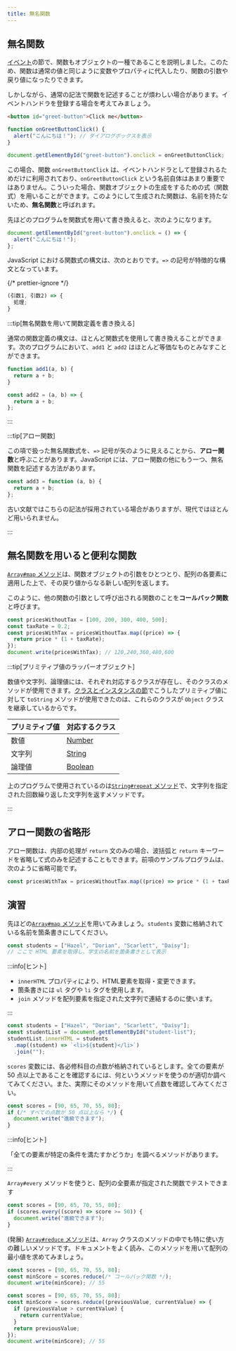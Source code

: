 ```yaml
---
title: 無名関数
---
```


## 無名関数

[イベント](/docs/trial-session/events/)の節で、関数もオブジェクトの一種であることを説明しました。このため、関数は通常の値と同じように変数やプロパティに代入したり、関数の引数や戻り値になったりできます。

しかしながら、通常の記法で関数を記述することが煩わしい場合があります。イベントハンドラを登録する場合を考えてみましょう。

```html title="index.html"
<button id="greet-button">Click me</button>
```

```javascript title="script.js"
function onGreetButtonClick() {
  alert("こんにちは！"); // ダイアログボックスを表示
}

document.getElementById("greet-button").onclick = onGreetButtonClick;
```

<ViewSource url={import.meta.url} path="_samples/normal-event-handler" />

この場合、関数 `onGreetButtonClick` は、イベントハンドラとして登録されるためだけに利用されており、`onGreetButtonClick` という名前自体はあまり重要ではありません。こういった場合、関数オブジェクトの生成をするための式（関数式）を用いることができます。このようにして生成された関数は、名前を持たないため、**無名関数**と呼ばれます。

先ほどのプログラムを関数式を用いて書き換えると、次のようになります。

```javascript title="script.js"
document.getElementById("greet-button").onclick = () => {
  alert("こんにちは！");
};
```

<ViewSource url={import.meta.url} path="_samples/using-anonymous-function" />

JavaScript における関数式の構文は、次のとおりです。`=>` の記号が特徴的な構文となっています。

{/* prettier-ignore */}
```javascript
(引数1, 引数2) => {
  処理;
}
```

:::tip[無名関数を用いて関数定義を書き換える]

通常の関数定義の構文は、ほとんど関数式を使用して書き換えることができます。次のプログラムにおいて、`add1` と `add2` はほとんど等価なものとみなすことができます。

```javascript
function add1(a, b) {
  return a + b;
}

const add2 = (a, b) => {
  return a + b;
};
```

:::

:::tip[アロー関数]

この項で扱った無名関数式を、`=>` 記号が矢のように見えることから、<Term>**アロー関数**</Term>と呼ぶことがあります。JavaScript には、アロー関数の他にもう一つ、無名関数を記述する方法があります。

```javascript
const add3 = function (a, b) {
  return a + b;
};
```

古い文献ではこちらの記法が採用されている場合がありますが、現代ではほとんど用いられません。

:::

## 無名関数を用いると便利な関数

[`Array#map` メソッド](https://developer.mozilla.org/ja/docs/Web/JavaScript/Reference/Global_Objects/Array/map)は、関数オブジェクトの引数をひとつとり、配列の各要素に適用した上で、その戻り値からなる新しい配列を返します。

このように、他の関数の引数として呼び出される関数のことを<Term>**コールバック関数**</Term>と呼びます。

```javascript
const pricesWithoutTax = [100, 200, 300, 400, 500];
const taxRate = 0.2;
const pricesWithTax = pricesWithoutTax.map((price) => {
  return price * (1 + taxRate);
});
document.write(pricesWithTax); // 120,240,360,480,600
```

:::tip[プリミティブ値のラッパーオブジェクト]

数値や文字列、論理値には、それぞれ対応するクラスが存在し、そのクラスのメソッドが使用できます。[クラスとインスタンスの節](/docs/browser-apps/class/)でこうしたプリミティブ値に対して `toString` メソッドが使用できたのは、これらのクラスが `Object` クラスを継承しているからです。

| プリミティブ値 | 対応するクラス                                                                                   |
| -------------- | ------------------------------------------------------------------------------------------------ |
| 数値           | [Number](https://developer.mozilla.org/ja/docs/Web/JavaScript/Reference/Global_Objects/Number)   |
| 文字列         | [String](https://developer.mozilla.org/ja/docs/Web/JavaScript/Reference/Global_Objects/String)   |
| 論理値         | [Boolean](https://developer.mozilla.org/ja/docs/Web/JavaScript/Reference/Global_Objects/Boolean) |

上のプログラムで使用されているのは[`String#repeat` メソッド](https://developer.mozilla.org/ja/docs/Web/JavaScript/Reference/Global_Objects/String/repeat)で、文字列を指定された回数繰り返した文字列を返すメソッドです。

:::

## アロー関数の省略形

アロー関数は、内部の処理が `return` 文のみの場合、波括弧と `return` キーワードを省略して式のみを記述することもできます。前項のサンプルプログラムは、次のように省略可能です。

```javascript
const pricesWithTax = pricesWithoutTax.map((price) => price * (1 + taxRate));
```

## 演習

先ほどの[`Array#map` メソッド](https://developer.mozilla.org/ja/docs/Web/JavaScript/Reference/Global_Objects/Array/map)を用いてみましょう。`students` 変数に格納されている名前を箇条書きにしてください。

```javascript
const students = ["Hazel", "Dorian", "Scarlett", "Daisy"];
// ここで HTML 要素を取得し、学生の名前を箇条書きとして表示
```

:::info[ヒント]

- `innerHTML` プロパティにより、HTML要素を取得・変更できます。
- 箇条書きには `ul` タグや `li` タグを使用します。
- `join` メソッドを配列要素を指定された文字列で連結するのに使います。

:::

<Answer title="箇条書き">

```javascript
const students = ["Hazel", "Dorian", "Scarlett", "Daisy"];
const studentList = document.getElementById("student-list");
studentList.innerHTML = students
  .map((student) => `<li>${student}</li>`)
  .join("");
```

<ViewSource url={import.meta.url} path="_samples/map" />

</Answer>

`scores` 変数には、各必修科目の点数が格納されているとします。全ての要素が 50 点以上であることを確認するには、何というメソッドを使うのが適切か調べてみてください。また、実際にそのメソッドを用いて点数を確認してみてください。

```javascript
const scores = [90, 65, 70, 55, 80];
if (/* すべての点数が 50 点以上なら */) {
  document.write("進級できます");
}
```

:::info[ヒント]

「全ての要素が特定の条件を満たすかどうか」を調べるメソッドがあります。

:::

<Answer title="進級可能？">

`Array#every` メソッドを使うと、配列の全要素が指定された関数でテストできます

```javascript
const scores = [90, 65, 70, 55, 80];
if (scores.every((score) => score >= 50)) {
  document.write("進級できます");
}
```

<ViewSource url={import.meta.url} path="_samples/every" />

</Answer>

(発展) [`Array#reduce` メソッド](https://developer.mozilla.org/ja/docs/Web/JavaScript/Reference/Global_Objects/Array/reduce)は、`Array` クラスのメソッドの中でも特に使い方の難しいメソッドです。ドキュメントをよく読み、このメソッドを用いて配列の最小値を求めてみましょう。

```javascript
const scores = [90, 65, 70, 55, 80];
const minScore = scores.reduce(/* コールバック関数 */);
document.write(minScore); // 55
```

<Answer title="Array#reduce メソッドの使い方">

```javascript
const scores = [90, 65, 70, 55, 80];
const minScore = scores.reduce((previousValue, currentValue) => {
  if (previousValue > currentValue) {
    return currentValue;
  }
  return previousValue;
});
document.write(minScore); // 55
```

<ViewSource url={import.meta.url} path="_samples/reduce" />

</Answer>
